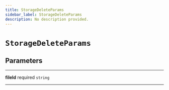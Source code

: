 ```yaml
---
title: StorageDeleteParams
sidebar_label: StorageDeleteParams
description: No description provided.
---
```


# `StorageDeleteParams`

## Parameters

---

**<span className="parameter-name">fileId</span>** <span className="optional-status">required</span> `string`

---
